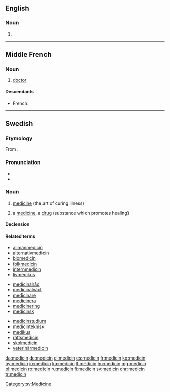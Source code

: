 ==English==

===Noun===
{{en-noun}}

# {{obsolete form of|medicine|lang=en}}

----

==Middle French==

===Noun===
{{frm-noun|m}}

# [[doctor]] {{gloss|medical professional}}

====Descendants====
* French: {{l|fr|médecin}}

----

==Swedish==

===Etymology===
From {{etyl|la|sv}} {{m|la|medicīna}}.

===Pronunciation===
* {{IPA|/mɛdɪˈsiːn/|lang=sv}}
* {{audio|Sv-medicin.ogg|Audio|lang=sv}}

===Noun===
{{sv-noun|c}}

# {{label|sv|uncountable}} [[medicine]] (the art of curing illness)
# a [[medicine]], a [[drug]] (substance which promotes healing)

====Declension====
{{sv-infl-noun-c-er}}

====Related terms====
{{top2}}
* [[allmänmedicin]]
* [[alternativmedicin]]
* [[biomedicin]]
* [[folkmedicin]]
* [[internmedicin]]
* [[livmedikus]]
{{mid3}}
* [[medicinalråd]]
* [[medicinalväxt]]
* [[medicinare]]
* [[medicinera]]
* [[medicinering]]
* [[medicinsk]]
{{mid3}}
* [[medicinstudium]]
* [[medicinteknisk]]
* [[medikus]]
* [[rättsmedicin]]
* [[skolmedicin]]
* [[veterinärmedicin]]
{{bottom}}

[[Category:sv:Medicine]]

[[da:medicin]]
[[de:medicin]]
[[el:medicin]]
[[es:medicin]]
[[fr:medicin]]
[[ko:medicin]]
[[hy:medicin]]
[[io:medicin]]
[[ka:medicin]]
[[lt:medicin]]
[[hu:medicin]]
[[mg:medicin]]
[[pl:medicin]]
[[ro:medicin]]
[[ru:medicin]]
[[fi:medicin]]
[[sv:medicin]]
[[chr:medicin]]
[[tr:medicin]]